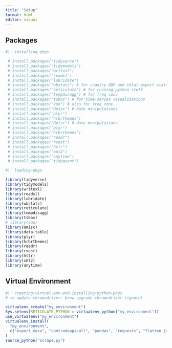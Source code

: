 ```yaml
---
title: "Setup"
format: html
editor: visual
---
```


## Packages

```r
#|: installing-pkgs

 # install.packages("tidyverse")
 # install.packages("tidymodels")
 # install.packages("writexl")
 # install.packages("readxl")
 # install.packages("lubridate")
 # install.packages("wbstats") # for country GDP and total-export stats from World Bank
 # install.packages("reticulate") # for running python stuff
 # install.packages("tempdisagg") # for freq conv
 # install.packages("tsbox") # for time-series visualizations
 # install.packages("zoo") # also for freq conv
 # install.packages("Hmisc") # date manipulations
 # install.packages("plyr")
 # install.packages("hrbrthemes")
 # install.packages("Hmisc") # date manipulations 
 # install.packages("plyr")
 # install.packages("hrbrthemes")
 # install.packages("readr")
 # install.packages("rvest")
 # install.packages("httr")
 # install.packages("xml2")
 # install.packages("anytime")
 # install.packages("tidyquant")
```

```r
#|: loading-pkgs

library(tidyverse) 
library(tidymodels)
library(writexl)
library(readxl)
library(lubridate)
library(wbstats)
library(reticulate)
library(tempdisagg) 
library(tsbox) 
# library(zoo)
library(Hmisc)
library(data.table)
library(plyr)
library(hrbrthemes)
library(readr)
library(rvest)
library(httr)
library(xml2)
library(anytime)
```

## Virtual Environment

```r
#|: creating-virtual-env-and-installing-python-pkgs
# to update chromedriver: brew upgrade chromedriver (ignore)

virtualenv_create("my_environment")
Sys.setenv(RETICULATE_PYTHON = virtualenv_python("my_environment"))
use_virtualenv("my_environment")
virtualenv_install(
  "my_environment",
  c("export_ease", "comtradeapicall", "pandas", "requests", "flatten_json", "selenium", "webdriver_manager", "yfinance", "persiantools")
)
source_python("scrape.py")
```
